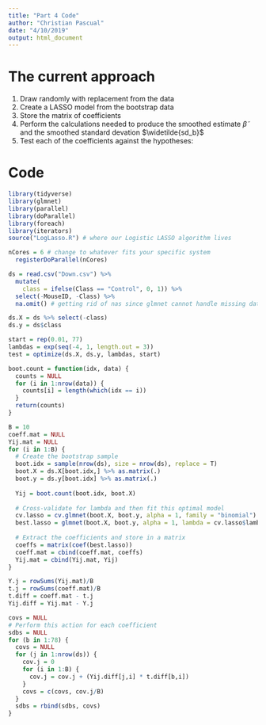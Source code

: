 ```yaml
---
title: "Part 4 Code"
author: "Christian Pascual"
date: "4/10/2019"
output: html_document
---
```


# The current approach

1) Draw randomly with replacement from the data
2) Create a LASSO model from the bootstrap data
3) Store the matrix of coefficients
4) Perform the calculations needed to produce the smoothed estimate $\widetilde{\beta}$ and the smoothed standard devation $\widetilde{sd_b}$
5) Test each of the coefficients against the hypotheses:

# Code 

```r
library(tidyverse)
library(glmnet)
library(parallel) 
library(doParallel) 
library(foreach) 
library(iterators)
source("LogLasso.R") # where our Logistic LASSO algorithm lives

nCores = 6 # change to whatever fits your specific system
  registerDoParallel(nCores)

ds = read.csv("Down.csv") %>% 
  mutate(
    class = ifelse(Class == "Control", 0, 1)) %>% 
  select(-MouseID, -Class) %>% 
  na.omit() # getting rid of nas since glmnet cannot handle missing data

ds.X = ds %>% select(-class)
ds.y = ds$class
```

```r
start = rep(0.01, 77)
lambdas = exp(seq(-4, 1, length.out = 3))
test = optimize(ds.X, ds.y, lambdas, start)
```

```r
boot.count = function(idx, data) {
  counts = NULL
  for (i in 1:nrow(data)) {
    counts[i] = length(which(idx == i))
  }
  return(counts)
}
```


```r
B = 10
coeff.mat = NULL
Yij.mat = NULL
for (i in 1:B) {
  # Create the bootstrap sample
  boot.idx = sample(nrow(ds), size = nrow(ds), replace = T)
  boot.X = ds.X[boot.idx,] %>% as.matrix(.)
  boot.y = ds.y[boot.idx] %>% as.matrix(.)
  
  Yij = boot.count(boot.idx, boot.X)
  
  # Cross-validate for lambda and then fit this optimal model
  cv.lasso = cv.glmnet(boot.X, boot.y, alpha = 1, family = "binomial")
  best.lasso = glmnet(boot.X, boot.y, alpha = 1, lambda = cv.lasso$lambda.min)
  
  # Extract the coefficients and store in a matrix
  coeffs = matrix(coef(best.lasso))
  coeff.mat = cbind(coeff.mat, coeffs)
  Yij.mat = cbind(Yij.mat, Yij)
}

Y.j = rowSums(Yij.mat)/B
t.j = rowSums(coeff.mat)/B
t.diff = coeff.mat - t.j
Yij.diff = Yij.mat - Y.j

```

```r
covs = NULL
# Perform this action for each coefficient
sdbs = NULL
for (b in 1:78) {
  covs = NULL
  for (j in 1:nrow(ds)) {
    cov.j = 0
    for (i in 1:B) {
      cov.j = cov.j + (Yij.diff[j,i] * t.diff[b,i])
    }
    covs = c(covs, cov.j/B)
  }
  sdbs = rbind(sdbs, covs)
}
```

